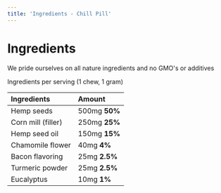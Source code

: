 ```yaml
---
title: 'Ingredients - Chill Pill'
---
```


# Ingredients
We pride ourselves on all nature ingredients and no GMO's or additives

<Note>
  Ingredients per serving (1 chew, 1 gram)
</Note>

| Ingredients                                   | Amount           |
|:----------------------------------------------|:-----------------|
| Hemp seeds                                    | 500mg **50%**    |
| Corn mill (filler)                            | 250mg **25%**    |
| Hemp seed oil                                 | 150mg **15%**    |
| Chamomile flower                              | 40mg  **4%**     |
| Bacon flavoring                               | 25mg  **2.5%**   |
| Turmeric powder                               | 25mg  **2.5%**   |
| Eucalyptus                                    | 10mg  **1%**     |